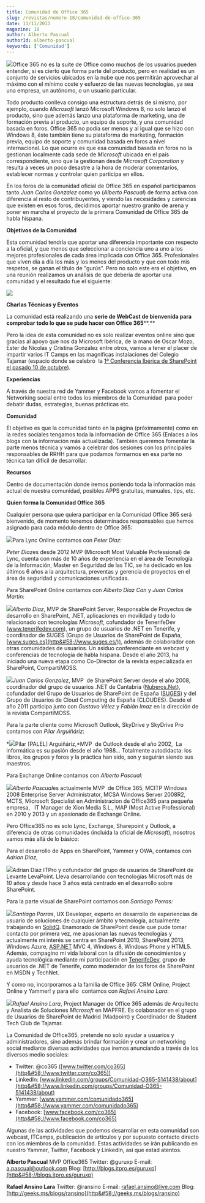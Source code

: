 ```yaml
---
title: Comunidad de Office 365
slug: /revistas/numero-18/comunidad-de-office-365
date: 11/11/2013
magazine: 18
author: Alberto Pascual
authorId: alberto-pascual
keywords: ['Comunidad']
---
```



<ArticleHeader frontmatter={props.pageContext.frontmatter} />



​![](../../../images/numero18/comunidad-de-office-365/imagen1.png)Office 365 no es la suite de Office como muchos de los usuarios pueden entender, si es cierto que forma parte del producto, pero en realidad es un conjunto de servicios ubicados en la nube que nos permitirán aprovechar al máximo con el mínimo coste y esfuerzo de las nuevas tecnologías, ya sea una empresa, un autónomo, o un usuario particular.

Todo producto conlleva consigo una estructura detrás de sí mismo, por ejemplo, cuando *Microsoft* lanzó Microsoft Windows 8, no solo lanzó el producto, sino que además lanzo una plataforma de marketing, una de formación previa al producto, un equipo de soporte, y una comunidad basada en foros. Office 365 no podía ser menos y al igual que se hizo con Windows 8, éste también tiene su plataforma de marketing, formación previa, equipo de soporte y comunidad basada en foros a nivel internacional. Lo que ocurre es que esa comunidad basada en foros no la gestionan localmente cada sede de *Microsoft* ubicada en el país correspondiente, sino que la gestionan desde *Microsoft Corporation* y resulta a veces un poco desastre a la hora de moderar comentarios, establecer normas y controlar quien participa en ellos.

En los foros de la comunidad oficial de Office 365 en español participamos tanto *Juan Carlos Gonzalez* como yo (*Alberto Pascual*) de forma activa con diferencia al resto de contribuyentes, y viendo las necesidades y carencias que existen en esos foros, decidimos aportar nuestro granito de arena y poner en marcha el proyecto de la primera Comunidad de Office 365 de habla hispana.

**Objetivos de la Comunidad**

Esta comunidad tendría que aportar una diferencia importante con respecto a la oficial, y que menos que seleccionar a conciencia uno a uno a los mejores profesionales de cada área implicada con Office 365. Profesionales que viven día a día los más y los menos del producto y que con todo mis respetos, se ganan el título de "gurús". Pero no solo este era el objetivo, en una reunión realizamos un análisis de que debería de aportar una comunidad y el resultado fue el siguiente:

![](../../../images/numero18/comunidad-de-office-365/imagen2.png)

**Charlas Técnicas y Eventos**

La comunidad está realizando una **serie de WebCast de bienvenida para comprobar todo lo que se pude hacer con Office 365****.**

Pero la idea de esta comunidad no es solo realizar eventos online sino que gracias al apoyo que nos da Microsoft Ibérica, de la mano de Oscar Mozo, Ester de Nicolas y Cristina Gonzalez entre otros, vamos a tener el placer de impartir varios IT Camps en las magníficas instalaciones del Colegio Tajamar (espacio donde se celebró  la [1ª Conferencia Ibérica de SharePoint el pasado 10 de octubre)](http&#58;//www.iberiansharepointconference.com/).

**Experiencias**

A través de nuestra red de Yammer y Facebook vamos a fomentar el Networking social entre todos los miembros de la Comunidad  para poder debatir dudas, estrategias, buenas prácticas etc.

**Comunidad**

El objetivo es que la comunidad tanto en la página (próximamente) como en la redes sociales tengamos toda la información de Office 365 (Enlaces a los blogs con la información más actualizada). También queremos fomentar la parte menos técnica y vamos a celebrar dos sesiones con los principales responsables de RRHH para que podamos formarnos en esa parte no técnica tan difícil de desarrollar.

**Recursos**

Centro de documentación donde iremos poniendo toda la información más actual de nuestra comunidad, posibles APPS gratuitas, manuales, tips, etc.

**Quien forma la Comunidad Office 365**

Cualquier persona que quiera participar en la Comunidad Office 365 será bienvenido, de momento tenemos determinados responsables que hemos asignado para cada módulo dentro de Office 365:

![](../../../images/numero18/comunidad-de-office-365/imagen3.jpg)Para Lync Online contamos con *Peter Diaz:*

*Peter Diaz*es desde 2012 MVP (Microsoft Most Valuable Professional) de Lync, cuenta con más de 10 años de experiencia en el área de Tecnología de la Información, Master en Seguridad de las TIC, se ha dedicado en los últimos 6 años a la arquitectura, preventas y gerencia de proyectos en el área de seguridad y comunicaciones unificadas.



Para SharePoint Online contamos con *Alberto Díaz Can* y *Juan Carlos Martín*:

*![](../../../images/numero18/comunidad-de-office-365/imagen4.jpg)Alberto Diaz*, MVP de SharePoint Server, Responsable de Proyectos de desarrollo en SharePoint, .NET, aplicaciones en movilidad y todo lo relacionado con tecnologías *Microsoft*, cofundador de TenerifeDev (www.tenerifedev.com), un grupo de usuarios de .NET en Tenerife, y coordinador de SUGES (Grupo de Usuarios de SharePoint de España, [www.suges.es](http&#58;//www.suges.es/)), además de colaborador con otras comunidades de usuarios. Un asiduo conferenciante en webcast y conferencias de tecnología de habla hispana. Desde el año 2013, ha iniciado una nueva etapa como Co-Director de la revista especializada en SharePoint, CompartiMOSS.

*![](../../../images/numero18/comunidad-de-office-365/imagen5.jpg)Juan Carlos Gonzalez*, MVP  de SharePoint Server desde el año 2008, coordinador del grupo de usuarios .NET de Cantabria ([Nuberos.Net](http&#58;//www.nuberos.es/)), cofundador del Grupo de Usuarios de SharePoint de España ([SUGES](http&#58;//www.suges.es/)) y del Grupo de Usuarios de Cloud Computing de España (CLOUDES). Desde el año 2011 participa junto con *Gustavo Vélez* y *Fabián Imaz* en la dirección de la revista CompartiMOSS.



Para la parte cliente como Microsoft Outlook, SkyDrive y SkyDrive Pro contamos con *Pilar Arguiñáriz*:

*![](../../../images/numero18/comunidad-de-office-365/imagen6.jpg)Pilar [PALEL] Arguiñáriz,*MVP  de Outlook desde el año 2002,  La informática es su pasión desde el año 1988... Totalmente autodidacta: los libros, los grupos y foros y la práctica han sido, son y seguirán siendo sus maestros.





Para Exchange Online contamos con *Alberto Pascual:*

*![](../../../images/numero18/comunidad-de-office-365/imagen7.jpg)Alberto Pascual*es actualmente MVP  de Office 365, MCITP Windows 2008 Enterprise Server Administrator, MCSA Windows Server 2008R2, MCTS, Microsoft Specialist en Administracion de Office365 para pequeña empresa,   IT Manager de Xion Media S.L., MAP (Most Active Professional) en 2010 y 2013 y un apasionado de Exchange Online.





Pero Office365 no es solo Lync, Exchange, Sharepoint y Outlook, a diferencia de otras comunidades (incluida la oficial de *Microsoft*), nosotros vamos más allá de lo básico:

Para el desarrollo de Apps en SharePoint, Yammer y OWA, contamos con *Adrian Diaz*,

![](../../../images/numero18/comunidad-de-office-365/imagen8.png)Adrian Díaz ITPro y cofundador del grupo de usuarios de SharePoint de Levante LevaPoint. Lleva desarrollando con tecnologías Microsoft más de 10 años y desde hace 3 años está centrado en el desarrollo sobre SharePoint.



Para la parte visual de SharePoint contamos con *Santiago Porras:*

*![](../../../images/numero18/comunidad-de-office-365/imagen9.png)Santiago Porras*, UX Developer, experto en desarrollo de experiencias de usuario de soluciones de cualquier ámbito y tecnología, actualmente trabajando en [SolidQ](http&#58;//www.solidq.com/). Enamorado de SharePoint desde que pude tomar contacto por primera vez, me apasionan las nuevas tecnologías y actualmente mi interés se centra en SharePoint 2010, SharePoint 2013, Windows Azure, [ASP.NET](http&#58;//www.asp.net/) MVC 4, Windows 8, Windows Phone y HTML5. Además, compagino mi vida laboral con la difusión de conocimientos y ayuda tecnológica mediante mi participación en [TenerifeDev](http&#58;//www.tenerifedev.com/), grupo de usuarios de .NET de Tenerife, como moderador de los foros de SharePoint en MSDN y TechNet.



Y como no, incorporamos a la familia de Office 365: CRM Online, Project Online y Yammer! y para ello  contamos con *Rafael Ansino Lara*:

*![](../../../images/numero18/comunidad-de-office-365/imagen10.jpg)Rafael Ansino Lara*, Project Manager de Office 365 además de Arquitecto y Analista de Soluciones *Microsoft* en MAPFRE. Es colaborador en el grupo de Usuarios de SharePoint de Madrid (Madpoint) y Coordinador de Student Tech Club de Tajamar.

La Comunidad de Office365, pretende no solo ayudar a usuarios y administradores, sino además brindar formación y crear un networking social mediante diversas actividades que iremos anunciando a través de los diversos medio sociales:

- Twitter: @co365 ([www.twitter.com/co365](http&#58;//www.twitter.com/co365))
- LinkedIn: [www.linkedin.com/groups/Comunidad-O365-5141438/about](http&#58;//www.linkedin.com/groups/Comunidad-O365-5141438/about)
- Yammer: [www.yammer.com/comunidado365](http&#58;//www.yammer.com/comunidado365)
- Facebook: [www.facebook.com/co365](http&#58;//www.facebook.com/co365)


Algunas de las actividades que podemos desarrollar en esta comunidad son webcast, ITCamps, publicación de artículos y por supuesto contacto directo con los miembros de la comunidad. Estas actividades se irán publicando en nuestro Yammer, Twitter, Facebook y LinkedIn, así que estad atentos.

**Alberto Pascual**
 MVP Office365
 Twitter: @guruxp
 E-mail: [a.pascual@outlook.com](mailto&#58;a.pascual@outlook.com) 
 Blog: [http://blogs.itpro.es/guruxp](http&#58;//blogs.itpro.es/guruxp)

**Rafael Ansino Lara**
 Twitter: @ransino
 E-mail: [rafael.ansino@live.com](mailto&#58;rafael.ansino@live.com) 
 Blog: [http://geeks.ms/blogs/ransino](http&#58;//geeks.ms/blogs/ransino)

